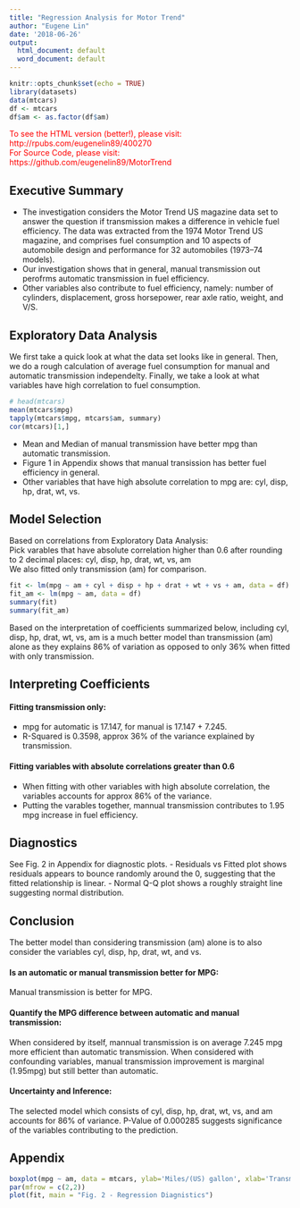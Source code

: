 ```yaml
---
title: "Regression Analysis for Motor Trend"
author: "Eugene Lin"
date: '2018-06-26'
output:
  html_document: default
  word_document: default
---
```


```r
knitr::opts_chunk$set(echo = TRUE)
library(datasets)
data(mtcars)
df <- mtcars
df$am <- as.factor(df$am)
```
<span style="color:red">To see the HTML version (better!), please visit:  
http://rpubs.com/eugenelin89/400270  
For Source Code, please visit:  
https://github.com/eugenelin89/MotorTrend  
</span>
  
## Executive Summary
- The investigation considers the Motor Trend US magazine data set to answer the question if transmission makes a difference in vehicle fuel efficiency. The data was extracted from the 1974 Motor Trend US magazine, and comprises fuel consumption and 10 aspects of automobile design and performance for 32 automobiles (1973–74 models).
- Our investigation shows that in general, manual transmission out perofrms automatic transmission in fuel efficiency.
- Other variables also contribute to fuel efficiency, namely: number of cylinders, displacement, gross horsepower, rear axle ratio, weight, and V/S.

## Exploratory Data Analysis
We first take a quick look at what the data set looks like in general. Then, we do a rough calculation of average fuel consumption for manual and automatic transmission independelty. Finally, we take a look at what variables have high correlation to fuel consumption.
```r
# head(mtcars)
mean(mtcars$mpg)
tapply(mtcars$mpg, mtcars$am, summary)
cor(mtcars)[1,]
```
- Mean and Median of manual transmission have better mpg than automatic transmission.
- Figure 1 in Appendix shows that manual transission has better fuel efficiency in general.
- Other variables that have high absolute correlation to mpg are: cyl, disp, hp, drat, wt, vs.

## Model Selection
Based on correlations from Exploratory Data Analysis:  
Pick varables that have absolute correlation higher than 0.6 after rounding to 2 decimal places:
cyl, disp, hp, drat, wt, vs, am  
We also fitted only transmission (am) for comparison.

```r
fit <- lm(mpg ~ am + cyl + disp + hp + drat + wt + vs + am, data = df)
fit_am <- lm(mpg ~ am, data = df)
summary(fit)
summary(fit_am)
```

Based on the interpretation of coefficients summarized below, including cyl, disp, hp, drat, wt, vs, am is a much better model than transmission (am) alone as they explains 86% of variation as opposed to only 36% when fitted with only transmission.

## Interpreting Coefficients
#### Fitting transmission only:  
- mpg for automatic is 17.147, for manual is 17.147 + 7.245.  
- R-Squared is 0.3598, approx 36% of the variance explained by transmission.  

#### Fitting variables with absolute correlations greater than 0.6
- When fitting with other variables with high absolute correlation, the variables accounts for approx 86% of the variance. 
- Putting the varables together, mannual transmission contributes to 1.95 mpg increase in fuel efficiency.


## Diagnostics
See Fig. 2 in Appendix for diagnostic plots.
- Residuals vs Fitted plot shows residuals appears to bounce randomly around the 0, suggesting that the fitted relationship is linear.
- Normal Q-Q plot shows a roughly straight line suggesting normal distribution. 

## Conclusion
The better model than considering transmission (am) alone is to also consider the variables cyl, disp, hp, drat, wt, and vs.  

#### Is an automatic or manual transmission better for MPG:
Manual transmission is better for MPG.

#### Quantify the MPG difference between automatic and manual transmission:
When considered by itself, mannual transmission is on average 7.245 mpg more efficient than automatic transmission. When considered with confounding variables, manual transmission improvement is marginal (1.95mpg) but still better than automatic.

#### Uncertainty and Inference:
The selected model which consists of cyl, disp, hp, drat, wt, vs, and am accounts for 86% of variance. P-Value of 0.000285 suggests significance of the variables contributing to the prediction. 

## Appendix  

```r
boxplot(mpg ~ am, data = mtcars, ylab='Miles/(US) gallon', xlab='Transmission: 0 - Automatic, 1 - Mannual ', main = 'Fig. 1 - Fuel Efficiency vs Transmission')
par(mfrow = c(2,2))
plot(fit, main = "Fig. 2 - Regression Diagnistics")
```
